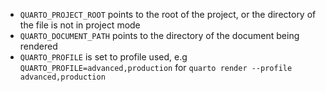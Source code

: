 - `QUARTO_PROJECT_ROOT` points to the root of the project, or the directory of the file is not in project mode
- `QUARTO_DOCUMENT_PATH` points to the directory of the document being rendered
- `QUARTO_PROFILE` is set to profile used, e.g `QUARTO_PROFILE=advanced,production` for `quarto render --profile advanced,production`